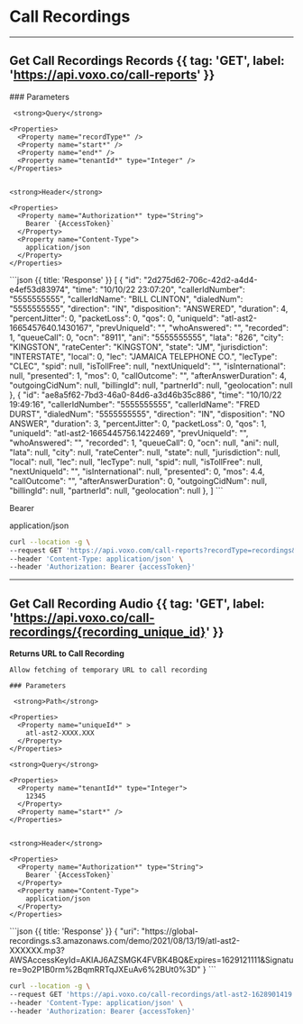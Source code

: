 
# Call Recordings

---

## Get Call Recordings Records {{ tag: 'GET', label: 'https://api.voxo.co/call-reports' }}

<Row>
  <Col>
    ### Parameters

     <strong>Query</strong>

    <Properties>
      <Property name="recordType*" />
      <Property name="start*" />
      <Property name="end*" />
      <Property name="tenantId*" type="Integer" />
    </Properties>


    <strong>Header</strong>

    <Properties>
      <Property name="Authorization*" type="String">
        Bearer `{AccessToken}`
      </Property>
      <Property name="Content-Type">
        application/json
      </Property>
    </Properties>

  </Col>
  <Col sticky>
    ```json {{ title: 'Response' }}
        [
            {
                "id": "2d275d62-706c-42d2-a4d4-e4ef53d83974",
                "time": "10/10/22 23:07:20",
                "callerIdNumber": "5555555555",
                "callerIdName": "BILL CLINTON",
                "dialedNum": "5555555555",
                "direction": "IN",
                "disposition": "ANSWERED",
                "duration": 4,
                "percentJitter": 0,
                "packetLoss": 0,
                "qos": 0,
                "uniqueId": "atl-ast2-1665457640.1430167",
                "prevUniqueId": "",
                "whoAnswered": "",
                "recorded": 1,
                "queueCall": 0,
                "ocn": "8911",
                "ani": "5555555555",
                "lata": "826",
                "city": "KINGSTON",
                "rateCenter": "KINGSTON",
                "state": "JM",
                "jurisdiction": "INTERSTATE",
                "local": 0,
                "lec": "JAMAICA TELEPHONE CO.",
                "lecType": "CLEC",
                "spid": null,
                "isTollFree": null,
                "nextUniqueId": "",
                "isInternational": null,
                "presented": 1,
                "mos": 0,
                "callOutcome": "",
                "afterAnswerDuration": 4,
                "outgoingCidNum": null,
                "billingId": null,
                "partnerId": null,
                "geolocation": null
            },
            {
                "id": "ae8a5f62-7bd3-46a0-84d6-a3d46b35c886",
                "time": "10/10/22 19:49:16",
                "callerIdNumber": "5555555555",
                "callerIdName": "FRED DURST",
                "dialedNum": "5555555555",
                "direction": "IN",
                "disposition": "NO ANSWER",
                "duration": 3,
                "percentJitter": 0,
                "packetLoss": 0,
                "qos": 1,
                "uniqueId": "atl-ast2-1665445756.1422469",
                "prevUniqueId": "",
                "whoAnswered": "",
                "recorded": 1,
                "queueCall": 0,
                "ocn": null,
                "ani": null,
                "lata": null,
                "city": null,
                "rateCenter": null,
                "state": null,
                "jurisdiction": null,
                "local": null,
                "lec": null,
                "lecType": null,
                "spid": null,
                "isTollFree": null,
                "nextUniqueId": "",
                "isInternational": null,
                "presented": 0,
                "mos": 4.4,
                "callOutcome": "",
                "afterAnswerDuration": 0,
                "outgoingCidNum": null,
                "billingId": null,
                "partnerId": null,
                "geolocation": null
            },
        ]
    ```
  </Col>
</Row>

Bearer

application/json


```bash {{ title: 'cURL' }}
curl --location -g \
--request GET 'https://api.voxo.com/call-reports?recordType=recordings&start=2021-08-13 00:00:00&end=2021-08-14 00:00:00&tenantId=37' \
--header 'Content-Type: application/json' \
--header 'Authorization: Bearer {accessToken}'
```

---

## Get Call Recording Audio {{ tag: 'GET', label: 'https://api.voxo.co/call-recordings/{recording_unique_id}' }}

<Row>
  <Col>
    <strong>Returns URL to Call Recording</strong>

    Allow fetching of temporary URL to call recording

    ### Parameters

     <strong>Path</strong>

    <Properties>
      <Property name="uniqueId*" >
        atl-ast2-XXXX.XXX
      </Property>
    </Properties>

    <strong>Query</strong>

    <Properties>
      <Property name="tenantId*" type="Integer">
        12345
      </Property>
      <Property name="start*" />
    </Properties>


    <strong>Header</strong>

    <Properties>
      <Property name="Authorization*" type="String">
        Bearer `{AccessToken}`
      </Property>
      <Property name="Content-Type">
        application/json
      </Property>
    </Properties>

  </Col>
  <Col sticky>
    ```json {{ title: 'Response' }}
        {
        "uri": "https://global-recordings.s3.amazonaws.com/demo/2021/08/13/19/atl-ast2-XXXXXX.mp3?AWSAccessKeyId=AKIAJ6AZSMGK4FVBK4BQ&Expires=1629121111&Signature=9o2P1B0rm%2BqmRRTqJXEuAv6%2BUt0%3D"
        }
    ```
  </Col>
</Row>


```bash {{ title: 'cURL' }}
curl --location -g \
--request GET 'https://api.voxo.co/call-recordings/atl-ast2-1628901419.8373?tenantId=14234545341&start=2021-08-13%2019:36:59' \
--header 'Content-Type: application/json' \
--header 'Authorization: Bearer {accessToken}'
```